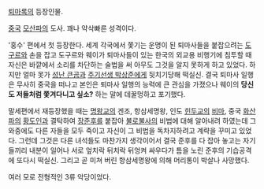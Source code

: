 [[퇴마록]]의 등장인물.

[[중국]] [[모산파]]의 도사. 꽤나 약삭빠른 성격이다.

'홍수' 편에서 첫 등장한다. 세계 각국에서 쫓기는 운명이 된 퇴마사들을 붙잡으려는 [[도구르]]와 손을 잡고 도구르와 웨이가 퇴마사들이 있는 한국의 외교용 비행기에 침투할 때 자신은 바깥에서 소리를 차단하는 술법을 써 아무도 그것을 알지 못하게 하고 있었다. 하지만 얼마 못가 [[성난 큰곰]]과 [[주기선생 박상준]]에게 뒷치기당해 떡실신. 결국 퇴마사 일행은 무사히 중국을 떠나고 본인은 퇴마사 일행의 능력에 큰 관심을 가졌으나 웨이의 '''당신도 저들처럼 쫓겨다니고 싶소?''' 하는 말에 데꿀멍하고 포기했다. 

말세편에서 재등장했을 때는 [[명왕교]]의 겐조, 항삼세명왕, 인도 [[힌두교]]의 [[비마]], 중국 [[화산파]]의 [[황도인]]과 결탁하여 [[장준후]]를 붙잡아 [[불로불사]]의 비법에 대해 알아내려 하였는데 그 와중에도 다른 자들을 모두 죽이고 자신이 그 비법을 독차지하려고 계략을 꾸미고 있었다. 그런데 그것은 다른 녀석들도 마찬가지 생각이어서 결국 준후를 다 잡아 놓고는 자기들끼리 내분이 일어나 서로 엎치락 뒤치락 뒤엉켜 싸우다가 틈을 노린 준후의 기습공격에 또다시 떡실신. 그리고 곧 미쳐 버린 항삼세명왕에 의해 머리통이 박살나 사망했다.

여러 모로 전형적인 3류 악당이었다.
